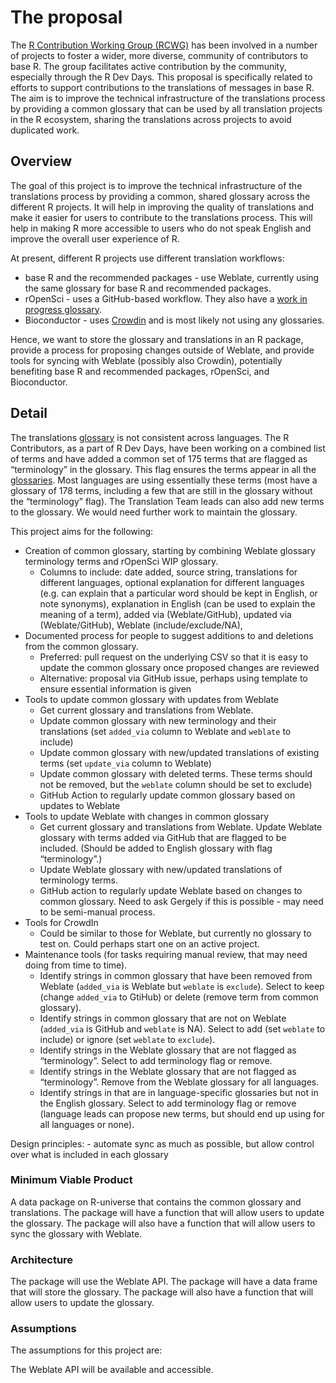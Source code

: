# The proposal
<!--
This is where the proposal should be outlined. 
-->

The [R Contribution Working Group (RCWG)](https://contributor.r-project.org/working-group) has been involved in a number of projects to foster a wider, more diverse, community of contributors to base R. The group facilitates active contribution by the community, especially through the R Dev Days. This proposal is specifically related to efforts to support contributions to the translations of messages in base R. The aim is to improve the technical infrastructure of the translations process by providing a common glossary that can be used by all translation projects in the R ecosystem, sharing the translations across projects to avoid duplicated work.

## Overview
<!--
At a high-level address what your proposal is and how it will address the problem identified. Highlight any benefits to the R Community that follow from solving the problem. This should be your most compelling section.
-->

The goal of this project is to improve the technical infrastructure of the translations process by providing a common, shared glossary across the different R projects. It will help in improving the quality of translations and make it easier for users to contribute to the translations process. This will help in making R more accessible to users who do not speak English and improve the overall user experience of R.

At present, different R projects use different translation workflows:

- base R and the recommended packages - use Weblate, currently using the same glossary for base R and recommended packages.
- rOpenSci - uses a GitHub-based workflow. They also have a [work in progress glossary]( https://github.com/ropensci-review-tools/glossary/blob/master/glossary.csv).
- Bioconductor - uses [Crowdin](https://bioconductor.crowdin.com) and is most likely not using any glossaries.

Hence, we want to store the glossary and translations in an R package, provide a process for proposing changes outside of Weblate, and provide tools for syncing with Weblate (possibly also Crowdin), potentially benefiting base R and recommended packages, rOpenSci, and Bioconductor.

## Detail
<!--
Go into more detail about the specifics of the project and it delivers against the problem.

Depending on project type the detail section should include:

 - [ ] Minimum Viable Product
 - [ ] Architecture
 - [ ] Assumptions
-->

The translations [glossary](https://translate.rx.studio/projects/r-project/glossary/) is not consistent across languages. The R Contributors, as a part of R Dev Days, have been working on a combined list of terms and have added a common set of 175 terms that are flagged as "terminology" in the glossary. This flag ensures the terms appear in all the [glossaries](https://docs.weblate.org/en/latest/user/glossary.html#terminology). Most languages are using essentially these terms (most have a glossary of 178 terms, including a few that are still in the glossary without the "terminology" flag). The Translation Team leads can also add new terms to the glossary. We would need further work to maintain the glossary.

This project aims for the following:

- Creation of common glossary, starting by combining Weblate glossary terminology terms and rOpenSci WIP glossary.
  - Columns to include: date added, source string, translations for different languages, optional explanation for different languages (e.g. can explain that a particular word should be kept in English, or note synonyms), explanation in English (can be used to explain the meaning of a term), added via (Weblate/GitHub), updated via (Weblate/GitHub), Weblate (include/exclude/NA),

- Documented process for people to suggest additions to and deletions from the common glossary.
  - Preferred: pull request on the underlying CSV so that it is easy to update the common glossary once proposed changes are reviewed
  - Alternative: proposal via GitHub issue, perhaps using template to ensure essential information is given
  
- Tools to update common glossary with updates from Weblate
  - Get current glossary and translations from Weblate.
  - Update common glossary with new terminology and their translations (set `added_via` column to Weblate and `weblate` to include)
  - Update common glossary with new/updated translations of existing terms (set `update_via` column to Weblate)
  - Update common glossary with deleted terms. These terms should not be removed, but the `weblate` column should be set to exclude)
  - GitHub Action to regularly update common glossary based on updates to Weblate
  
- Tools to update Weblate with changes in common glossary
  - Get current glossary and translations from Weblate.
Update Weblate glossary with terms added via GitHub that are flagged to be included. (Should be added to English glossary with flag "terminology".)
  - Update Weblate glossary with new/updated translations of terminology terms.
  - GitHub action to regularly update Weblate based on changes to common glossary. Need to ask Gergely if this is possible - may need to be semi-manual process.

- Tools for CrowdIn
  - Could be similar to those for Weblate, but currently no glossary to test on. Could perhaps start one on an active project.

- Maintenance tools (for tasks requiring manual review, that may need doing from time to time).
  - Identify strings in common glossary that have been removed from Weblate (`added_via` is Weblate but `weblate` is `exclude`). Select to keep (change `added_via` to GtiHub) or delete (remove term from common glossary).
  - Identify strings in common glossary that are not on Weblate (`added_via` is GitHub and `weblate` is NA). Select to add (set `weblate` to include) or ignore (set `weblate` to `exclude`).
  - Identify strings in the Weblate glossary that are not flagged as "terminology". Select to add terminology flag or remove.
  - Identify strings in the Weblate glossary that are not flagged as "terminology". Remove from the Weblate glossary for all languages.
  - Identify strings in that are in language-specific glossaries but not in the English glossary. Select to add terminology flag or remove (language leads can propose new terms, but should end up using for all languages or none).
  
Design principles:
- automate sync as much as possible, but allow control over what is included in each glossary

### Minimum Viable Product

A data package on R-universe that contains the common glossary and translations. The package will have a function that will allow users to update the glossary. The package will also have a function that will allow users to sync the glossary with Weblate.


### Architecture

The package will use the Weblate API. The package will have a data frame that will store the glossary. The package will also have a function that will allow users to update the glossary.

### Assumptions

The assumptions for this project are:

The Weblate API will be available and accessible.

